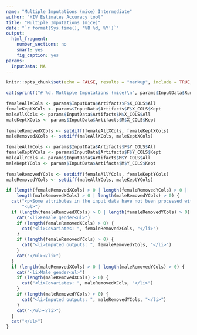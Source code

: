 ```yaml
---
name: "Multiple Imputations (mice) Intermediate"
author: "HIV Estimates Accuracy tool"
title: "Multiple Imputations (mice)"
date: "`r format(Sys.time(), '%B %d, %Y')`"
output:
  html_fragment:
    number_sections: no
    smart: yes
    fig_caption: yes
params:
  InputData: NA    
---
```


```r
knitr::opts_chunk$set(echo = FALSE, results = "markup", include = TRUE, fig.height = 10, fig.width = 10)
```

```r
cat(sprintf("# %d. Multiple Imputations (mice)\n", params$InputData$RunIdx))

femaleAllXCols <- params$InputData$Artifacts$F$X_COLS$All
femaleKeptXCols <- params$InputData$Artifacts$F$X_COLS$Kept
maleAllXCols <- params$InputData$Artifacts$M$X_COLS$All
maleKeptXCols <- params$InputData$Artifacts$M$X_COLS$Kept
 
femaleRemovedXCols <- setdiff(femaleAllXCols, femaleKeptXCols)
maleRemovedXCols <- setdiff(maleAllXCols, maleKeptXCols)

femaleAllYCols <- params$InputData$Artifacts$F$Y_COLS$All
femaleKeptYCols <- params$InputData$Artifacts$F$Y_COLS$Kept
maleAllYCols <- params$InputData$Artifacts$M$Y_COLS$All
maleKeptYCols <- params$InputData$Artifacts$M$Y_COLS$Kept
 
femaleRemovedYCols <- setdiff(femaleAllYCols, femaleKeptYCols)
maleRemovedYCols <- setdiff(maleAllYCols, maleKeptYCols)

if (length(femaleRemovedXCols) > 0 | length(femaleRemovedYCols) > 0 | 
    length(maleRemovedXCols) > 0 | length(maleRemovedYCols) > 0) {
  cat("<p>Some attributes in the input data have not been processed with this adjustment due to insufficient data:</p>",
      "<ul>")
  if (length(femaleRemovedXCols) > 0 | length(femaleRemovedYCols) > 0) {
    cat("<li>Female gender<ul>")
    if (length(femaleRemovedXCols) > 0) {
      cat("<li>Covariates: ", femaleRemovedXCols, "</li>")
    }
    if (length(femaleRemovedYCols) > 0) {
      cat("<li>Imputed outputs: ", femaleRemovedYCols, "</li>")
    }
    cat("</ul></li>")
  }
  if (length(maleRemovedXCols) > 0 | length(maleRemovedYCols) > 0) {
    cat("<li>Male gender<ul>")
    if (length(maleRemovedXCols) > 0) {
      cat("<li>Covariates: ", maleRemovedXCols, "</li>")
    }
    if (length(maleRemovedYCols) > 0) {
      cat("<li>Imputed outputs: ", maleRemovedYCols, "</li>")
    }
    cat("</ul></li>")
  }
  cat("</ul>")
}
```
